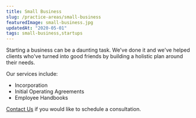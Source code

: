 ```yaml
---
title: Small Business
slug: /practice-areas/small-business
featuredImage: small-business.jpg
updatedAt: "2020-05-01"
tags: small-business,startups
---
```


Starting a business can be a daunting task. We've done it and we've helped
clients who've turned into good friends by building a holistic plan around
their needs.

Our services include:

* Incorporation
* Initial Operating Agreements
* Employee Handbooks

[Contact Us](/contact) if you would like to schedule a consultation.

